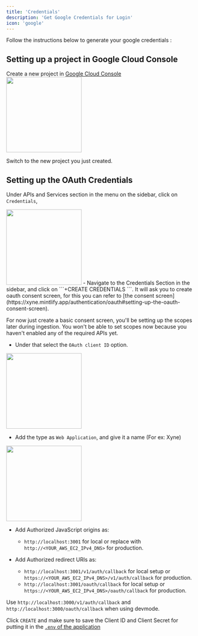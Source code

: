 ```yaml
---
title: 'Credentials'
description: 'Get Google Credentials for Login'
icon: 'google'
---
```


Follow the instructions below to generate your google credentials : 

## Setting up a project in Google Cloud Console
Create a new project in [Google Cloud Console](https://console.cloud.google.com/projectcreate) 
<img height="200" src="../images/oauth-1.png" />

Switch to the new project you just created.

## Setting up the OAuth Credentials
Under APIs and Services section in the menu on the sidebar, click on ```Credentials```,

<img height="200" src="../images/oauth-4.png" />
- Navigate to the Credentials Section in the sidebar, and click on  ```+CREATE CREDENTIALS ```. It will ask you to create oauth consent screen, for this you can refer to [the consent screen](https://xyne.mintlify.app/authentication/oauth#setting-up-the-oauth-consent-screen). 

<Tip> For now just create a basic consent screen, you'll be setting up the scopes later during ingestion. You won't be able to set scopes now because you haven't enabled any of the required APIs yet.</Tip>

- Under that select the ```OAuth client ID``` option. 
<img height="200" src="../images/oauth-5.png" />

- Add the type as ```Web Application```, and give it a name (For ex: Xyne)
<img height="200" src="../images/oauth-6.png" />

- Add Authorized JavaScript origins as:
    - ```http://localhost:3001``` for local or replace with ```http://<YOUR_AWS_EC2_IPv4_DNS>``` for production.

- Add Authorized redirect URIs as:
    - ```http://localhost:3001/v1/auth/callback``` for local setup or ```https://<YOUR_AWS_EC2_IPv4_DNS>/v1/auth/callback``` for production.
    - ```http://localhost:3001/oauth/callback``` for local setup or ```https://<YOUR_AWS_EC2_IPv4_DNS>/oauth/callback``` for production.

<Note> Use ```http://localhost:3000/v1/auth/callback``` and ```http://localhost:3000/oauth/callback``` when using devmode.</Note>

Click ```CREATE``` and make sure to save the Client ID and Client Secret for putting it in the [```.env``` of the application](https://xyne.mintlify.app/quickstart#post-execution-steup-environment-variables)



